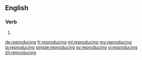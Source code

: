 ==English==

===Verb===
{{head|en}}

# {{present participle of|reproduce|lang=en}}

[[de:reproducing]]
[[fr:reproducing]]
[[ml:reproducing]]
[[my:reproducing]]
[[ja:reproducing]]
[[simple:reproducing]]
[[sv:reproducing]]
[[vi:reproducing]]
[[zh:reproducing]]